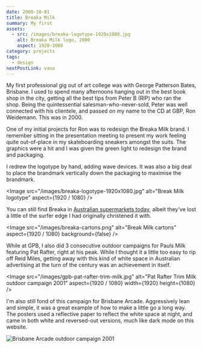 ```yaml
---
date: 2000-10-01
title: Breaka Milk
summary: My first
assets:
  - src: /images/breaka-logotype-1920x1080.jpg
    alt: Breaka Milk logo, 2000
    aspect: 1920-1080
category: projects
tags:
  - design
nextPostLink: vana
---
```


My first professional gig out of art college was with George Patterson Bates, Brisbane. I used to spend many afternoons hanging out in the best book shop in the city, getting all the best tips from Peter B (RIP) who ran the shop. Being the quintessential salesman-who-never-sold, Peter was well connected with his clientele, and passed on my name to the CD at GBP, Ron Weidemann. This was in 2000.

One of my initial projects for Ron was to redesign the Breaka Milk brand. I remember sitting in the presentation meeting to present my work feeling quite out-of-place in my skateboarding sneakers amongst the suits. The graphics were a hit and I was given the green light to redesign the brand and packaging.

I redrew the logotype by hand, adding wave devices. It was also a big deal to place the brandmark vertically down the packaging to maximise the brandmark.

<Image
  src="/images/breaka-logotype-1920x1080.jpg"
  alt="Break Milk logotype"
  aspect={1920 / 1080}
/>

You can still find Breaka in [Australian supermarkets today](https://www.woolworths.com.au/shop/productdetails/24745/breaka-chocolate-milk), albeit they've lost a little of the surfer edge I had originally christened it with.

<Image
  src="/images/breaka-cartons.png"
  alt="Break Milk cartons"
  aspect={1920 / 1080}
  background={false}
/>

While at GPB, I also did 3 consecutive outdoor campaigns for Pauls Milk featuring Pat Rafter, right at his peak. While I thought it a little too easy to rip off Reid Miles, getting away with this kind of white space in Australian advertising at the turn of the century was an achievement in itself.

<Image
  src="/images/gpb-pat-rafter-trim-milk.jpg"
  alt="Pat Rafter Trim Milk outdoor campaign 2001"
  aspect={1920 / 1080}
  width={1920}
  height={1080}
/>

I'm also still fond of this campaign for Brisbane Arcade. Aggressively lean and simple, it was a great example of how to make a little go a long way. The posters used a reflective paper to reflect the white space at night, and came in both white and reversed-out versions, much like dark mode on this website.

<Image
  src="/images/brisbane-arcade-posters-1920x1284.png"
  alt="Brisbane Arcade outdoor campaign 2001"
  width={1920}
  height={1260}
  rounded={false}
  border={false}
/>
